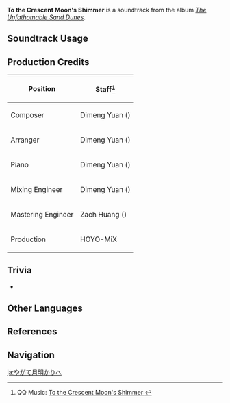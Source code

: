 {{Soundtrack Infobox
|image          = The Unfathomable Sand Dunes.png
|album          = The Unfathomable Sand Dunes
|disc           = 2
|number         = 85
|featured       =
|featured2      =
|featured3      =
|featured_disc  =
|featured_disc2 =
|featured_disc3 =
|youtube_id     = J_q02CPa-KA
|spotify_id     = 26lyQLOUrOWwGvUg5MtFS2
|previous       = Through Predicaments
|next           = Echoes of Ages
}}
'''To the Crescent Moon's Shimmer''' is a soundtrack from the album ''[[The Unfathomable Sand Dunes]]''.

==Soundtrack Usage==
{{Soundtrack Usage
|quest    = 
|location = Land of Upper Setekh//night
|domain   = 
}}

==Production Credits==
{| class="wikitable"
! Position
! Staff<ref>QQ Music: [https://y.qq.com/n/ryqq/songDetail/0011TEEd2tzkmK To the Crescent Moon's Shimmer {{zh|终至月明}}]</ref>
|-
! Composer
| Dimeng Yuan ({{zh|苑迪萌}})
|-
! Arranger
| Dimeng Yuan ({{zh|苑迪萌}})
|-
! Piano
| Dimeng Yuan ({{zh|苑迪萌}})
|-
! Mixing Engineer
| Dimeng Yuan ({{zh|苑迪萌}})
|-
! Mastering Engineer
| Zach Huang ({{zh|黄巍}})
|-
! Production
| HOYO-MiX
|}
<!--
==Gallery==
<gallery>
</gallery>
-->

==Trivia==
* {{Transclude|Through Predicaments|UpperSetekhTheme3|section=1}}

==Other Languages==
{{Other Languages
|en        = To the Crescent Moon's Shimmer
|zhs       = 终至月明
|zhs_rm    = Zhōngzhì Yuèmíng
|zht       = 終至月明
|zht_rm    = Zhōngzhì Yuèmíng
|zh_tl     = Until the Moon Shines Bright
|ja        = やがて月明かりへ
|ja_rm     = Yagate Tsukiakari He
|ja_tl     = 
}}

==References==
{{Reflist}}

==Navigation==
{{Soundtrack Navbox|The Unfathomable Sand Dunes}}

[[ja:やがて月明かりへ]]
